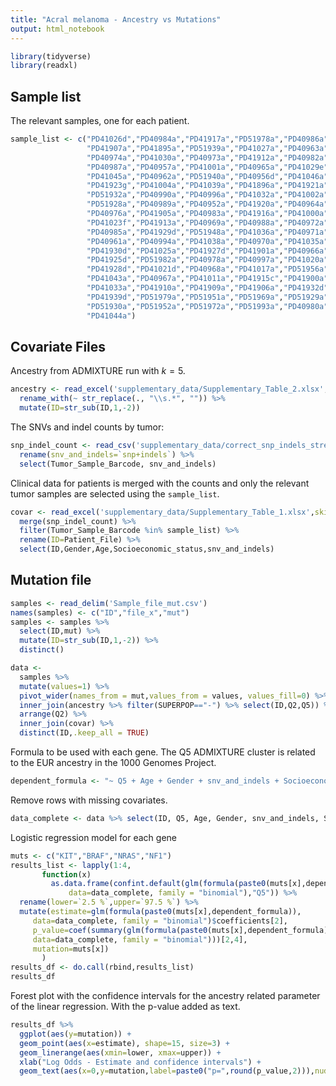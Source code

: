 ```yaml
---
title: "Acral melanoma - Ancestry vs Mutations"
output: html_notebook
---
```


```r
library(tidyverse)
library(readxl)
```

## Sample list

The relevant samples, one for each patient.

```r
sample_list <- c("PD41026d","PD40984a","PD41917a","PD51978a","PD40986a",
                 "PD41907a","PD41895a","PD51939a","PD41027a","PD40963a",
                 "PD40974a","PD41030a","PD40973a","PD41912a","PD40982a",
                 "PD40987a","PD40957a","PD41001a","PD40965a","PD41029e",
                 "PD41045a","PD40962a","PD51940a","PD40956d","PD41046a",
                 "PD41923g","PD41004a","PD41039a","PD41896a","PD41921a",
                 "PD51932a","PD40990a","PD40996a","PD41032a","PD41002a",
                 "PD51928a","PD40989a","PD40952a","PD41920a","PD40964a",
                 "PD40976a","PD41905a","PD40983a","PD41916a","PD41000a",
                 "PD41023f","PD41913a","PD40969a","PD40988a","PD40972a",
                 "PD40985a","PD41929d","PD51948a","PD41036a","PD40971a",
                 "PD40961a","PD40994a","PD41038a","PD40970a","PD41035a",
                 "PD41930d","PD41025a","PD41927d","PD41901a","PD40966a",
                 "PD41925d","PD51982a","PD40978a","PD40997a","PD41020a",
                 "PD41928d","PD41021d","PD40968a","PD41017a","PD51956a",
                 "PD41043a","PD40967a","PD41011a","PD41915c","PD41900a",
                 "PD41033a","PD41910a","PD41909a","PD41906a","PD41932d",
                 "PD41939d","PD51979a","PD51951a","PD51969a","PD51929a",
                 "PD51930a","PD51952a","PD51972a","PD51993a","PD40980a",
                 "PD41044a")
```


## Covariate Files

Ancestry from ADMIXTURE run with $k=5$.

```r
ancestry <- read_excel('supplementary_data/Supplementary_Table_2.xlsx',skip=1) %>% 
  rename_with(~ str_replace(., "\\s.*", "")) %>% 
  mutate(ID=str_sub(ID,1,-2))
```

The SNVs and indel counts by tumor:

```r
snp_indel_count <- read_csv('supplementary_data/correct_snp_indels_strelka_2of3_snp.csv') %>% 
  rename(snv_and_indels=`snp+indels`) %>% 
  select(Tumor_Sample_Barcode, snv_and_indels)
```

Clinical data for patients is merged with the counts and only the relevant tumor samples are selected using the `sample_list`.

```r
covar <- read_excel('supplementary_data/Supplementary_Table_1.xlsx',skip=1) %>% 
  merge(snp_indel_count) %>% 
  filter(Tumor_Sample_Barcode %in% sample_list) %>% 
  rename(ID=Patient_File) %>% 
  select(ID,Gender,Age,Socioeconomic_status,snv_and_indels)
```


## Mutation file

```r
samples <- read_delim('Sample_file_mut.csv')
names(samples) <- c("ID","file_x","mut")
samples <- samples %>% 
  select(ID,mut) %>% 
  mutate(ID=str_sub(ID,1,-2)) %>% 
  distinct()
```


```r
data <-
  samples %>% 
  mutate(values=1) %>%
  pivot_wider(names_from = mut,values_from = values, values_fill=0) %>% 
  inner_join(ancestry %>% filter(SUPERPOP=="-") %>% select(ID,Q2,Q5)) %>%
  arrange(Q2) %>% 
  inner_join(covar) %>% 
  distinct(ID,.keep_all = TRUE)
```

Formula to be used with each gene. The Q5 ADMIXTURE cluster is related to the EUR ancestry in the 1000 Genomes Project.

```r
dependent_formula <- "~ Q5 + Age + Gender + snv_and_indels + Socioeconomic_status"
```

Remove rows with missing covariates.

```r
data_complete <- data %>% select(ID, Q5, Age, Gender, snv_and_indels, Socioeconomic_status,NRAS,KIT,NF1,BRAF) %>% drop_na()
```


Logistic regression model for each gene

```r
muts <- c("KIT","BRAF","NRAS","NF1")
results_list <- lapply(1:4, 
       function(x) 
         as.data.frame(confint.default(glm(formula(paste0(muts[x],dependent_formula)),
             data=data_complete, family = "binomial"),"Q5")) %>% 
  rename(lower=`2.5 %`,upper=`97.5 %`) %>% 
  mutate(estimate=glm(formula(paste0(muts[x],dependent_formula)),
     data=data_complete, family = "binomial")$coefficients[2],
     p_value=coef(summary(glm(formula(paste0(muts[x],dependent_formula)),
     data=data_complete, family = "binomial")))[2,4],
     mutation=muts[x])
       )  
results_df <- do.call(rbind,results_list)
results_df
```

Forest plot with the confidence intervals for the ancestry related parameter of the linear regression. With the p-value added as text.

```r
results_df %>% 
  ggplot(aes(y=mutation)) + 
  geom_point(aes(x=estimate), shape=15, size=3) +
  geom_linerange(aes(xmin=lower, xmax=upper)) +
  xlab("Log Odds - Estimate and confidence intervals") +
  geom_text(aes(x=0,y=mutation,label=paste0("p=",round(p_value,2))),nudge_y=0.1)
```



